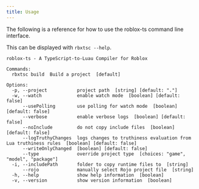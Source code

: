 ```yaml
---
title: Usage
---
```


The following is a reference for how to use the roblox-ts command line interface.

This can be displayed with `rbxtsc --help`.

```
roblox-ts - A TypeScript-to-Luau Compiler for Roblox

Commands:
  rbxtsc build  Build a project  [default]

Options:
  -p, --project           project path  [string] [default: "."]
  -w, --watch             enable watch mode  [boolean] [default: false]
      --usePolling        use polling for watch mode  [boolean] [default: false]
      --verbose           enable verbose logs  [boolean] [default: false]
      --noInclude         do not copy include files  [boolean] [default: false]
      --logTruthyChanges  logs changes to truthiness evaluation from Lua truthiness rules  [boolean] [default: false]
      --writeOnlyChanged  [boolean] [default: false]
      --type              override project type  [choices: "game", "model", "package"]
  -i, --includePath       folder to copy runtime files to  [string]
      --rojo              manually select Rojo project file  [string]
  -h, --help              show help information  [boolean]
  -v, --version           show version information  [boolean]
```
